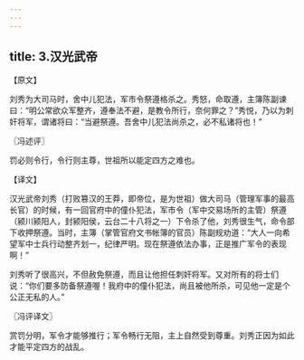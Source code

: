 ```yaml
---
---
---
```

title: 3.汉光武帝
---



【原文】

刘秀为大司马时，舍中儿犯法，军市令祭遵格杀之。秀怒，命取遵，主簿陈副谏曰：“明公常欲众军整齐，遵奉法不避，是教令所行，奈何罪之？”秀悦，乃以为刺奸将军，谓诸将曰：“当避祭遵。吾舍中儿犯法尚杀之，必不私诸将也！”

〖冯述评〗

罚必则令行，令行则主尊，世祖所以能定四方之难也。

【译文】

汉光武帝刘秀（打败篡汉的王莽，即帝位，是为世祖）做大司马（管理军事的最高长官）的时候，有一回官府中的僮仆犯法，军市令（军中交易场所的主管）祭遵（颍川颍阳人，封颍阳侯，云台二十八将之一）下令杀了他，刘秀很生气，命令部下收押祭遵。当时，主簿（掌管官府文书帐簿的官员）陈副规劝道：“大人一向希望军中士兵行动整齐划一，纪律严明。现在祭遵依法办事，正是推广军令的表现啊！”

刘秀听了很高兴，不但赦免祭遵，而且让他担任刺奸将军。又对所有的将士们说：“你们要多防备祭遵喔！我府中的僮仆犯法，尚且被他所杀，可见他一定是个公正无私的人。”

〖冯评译文〗

赏罚分明，军令才能够推行；军令畅行无阻，主上自然受到尊重。刘秀正因为如此才能平定四方的战乱。